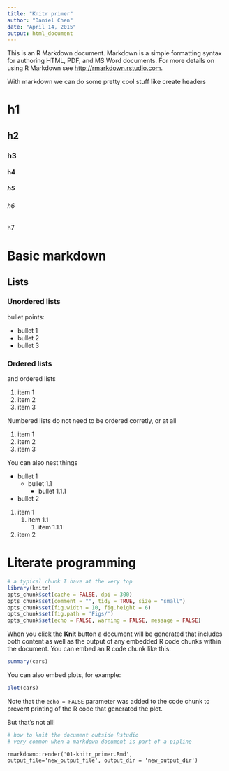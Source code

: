 ```yaml
---
title: "Knitr primer"
author: "Daniel Chen"
date: "April 14, 2015"
output: html_document
---
```


This is an R Markdown document. Markdown is a simple formatting syntax for authoring HTML, PDF, and MS Word documents. For more details on using R Markdown see <http://rmarkdown.rstudio.com>.

With markdown we can do some pretty cool stuff like create headers

# h1
## h2
### h3
#### h4
##### h5
###### h6
####### h7

# Basic markdown
## Lists
### Unordered lists
bullet points:

- bullet 1
- bullet 2
- bullet 3

### Ordered lists
and ordered lists

1. item 1
2. item 2
3. item 3

Numbered lists do not need to be ordered corretly, or at all

1. item 1
1. item 2
1. item 3

You can also nest things

- bullet 1
    - bullet 1.1
        - bullet 1.1.1
- bullet 2

1. item 1
    1. item 1.1
        1. item 1.1.1
1. item 2

# Literate programming

```r
# a typical chunk I have at the very top
library(knitr)
opts_chunk$set(cache = FALSE, dpi = 300)
opts_chunk$set(comment = "", tidy = TRUE, size = "small")
opts_chunk$set(fig.width = 10, fig.height = 6)
opts_chunk$set(fig.path = 'Figs/')
opts_chunk$set(echo = FALSE, warning = FALSE, message = FALSE)
```

When you click the **Knit** button a document will be generated that includes both content as well as the output of any embedded R code chunks within the document. You can embed an R code chunk like this:

```r
summary(cars)
```

You can also embed plots, for example:

```r
plot(cars)
```

Note that the `echo = FALSE` parameter was added to the code chunk to prevent printing of the R code that generated the plot.

But that's not all!


```r
# how to knit the document outside Rstudio
# very common when a markdown document is part of a pipline
```

`rmarkdown::render('01-knitr_primer.Rmd', output_file='new_output_file', output_dir = 'new_output_dir')`
